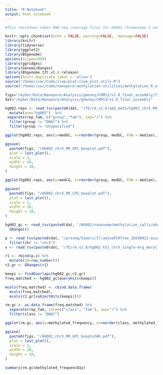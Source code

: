 ```yaml
---
title: "R Notebook"
output: html_notebook
---
```




```r
#This rmarkdown takes RNA-seq coverage files for HG002 chromosome X and chm13 chromosome X merges with methylation calls and generates merged files for average methylation and per base methylation 

knitr::opts_chunk$set(echo = FALSE, warning=FALSE,  message=FALSE)
library(knitr)
library(tidyverse)
library(ggplot2)
library(BSgenome)
options(scipen=999)
library(ggridges)
library(GenomicRanges)
library(BSgenome.t2t.v1.0.release)
options(knitr.duplicate.label = 'allow')
source("/home/isac/Code/ilee/plot/ilee_plot_utils.R")
source("/home/isac/Code/nanopore-methylation-utilities/methylation_R_utils.R")
```


```r
figs="/kyber/Data/Nanopore/Analysis/gmoney/CHM13/v1.0_final_assembly/figures"
dat="/kyber/Data/Nanopore/Analysis/gmoney/CHM13/v1.0_final_assembly"
```

```r
hg002.reps <- read_tsv(paste0(dat, "/TE/rm_v2.0/add_meth/hg002_chrX_RM_COV_CpCGPC.tsv")) %>%
  mutate(asm="hg002")  %>%
 separate(rep_fam, c("group","fam"), sep="/") %>%
  filter(group != "DNA?") %>%
  filter(group != "Unspecified")

ggplot(hg002.reps, aes(y=medGC, x=reorder(group, medGC, FUN = median), fill=group))+geom_boxplot(outlier.shape = NA)+theme_classic()+coord_cartesian(ylim=c(0,.5))

ggsave(
  paste0(figs, "/HG002_chrX_RM_GPC_boxplot.pdf"),
  plot = last_plot(),
  scale = 1,
  width = 10,
  height = 10,
)

ggplot(hg002.reps, aes(y=medCG, x=reorder(group, medGC, FUN = median), fill=group))+geom_boxplot(outlier.shape = NA)+theme_classic()#+coord_cartesian(ylim=c(0,.5))

ggsave(
  paste0(figs, "/HG002_chrX_RM_CPG_boxplot.pdf"),
  plot = last_plot(),
  scale = 1,
  width = 10,
  height = 10,
)
```

```r
hg002_gc <- read_tsv(paste0(dat, "/HG002/nanonome/methylation_calls/whole_genome/pooled/HG002_nanonome_GpCmethylationFrequency.tsv")) %>%
  GRanges()

p <- read_tsv(paste0(dat, "/proseq/51mers/IlluminaPCRfree_20200922-assembly_51mers_single_mrg_meryl.over.CHM13-5A_proseq_cutadapt-2_bt2-vs-filtered_bt2-N0-k100-chm13-20200922_COV_RM.bed"), col_names = c("chr", "start", "end", "len", "comp", "rep_type", "rep_fam", "col8", "col9", "col10", "col11", "SW", "perc_sub", "del", "ins", "cov", "num_depth", "len", "per_cov")) %>%
  filter(chr != "chrX")
x <- read_tsv(paste0(dat, "/TE/rm_v2.0/hg002_k51_chrX_single-mrg_meryl.over.HG002_RNAseq_SRR13086640_cutadapt-m100_bt2-N0-k100-HG002-chrX_COV_RM.bed"), col_names = c("chr", "start", "end", "len", "comp", "rep_type", "rep_fam", "col8", "col9", "col10", "col11", "SW", "perc_sub", "del", "ins", "cov", "num_depth", "len", "per_cov")) 

r1 <- rbind(p,x) %>%
  mutate(ID=row_number())
r2.gr <- GRanges(r1)
```

```r

keepi <- findOverlaps(hg002_gc,r2.gr)
freq.matched <- hg002_gc[queryHits(keepi)]

mcols(freq.matched) <- cbind.data.frame(
  mcols(freq.matched),
  mcols(r2.gr[subjectHits(keepi)]))

rm.gc <- as.data.frame(freq.matched) %>%
  separate(rep_fam, into=c("class", "fam"), sep="/") %>%
  filter(class != "DNA?")

ggplot(rm.gc, aes(y=methylated_frequency, x=reorder(class, methylated_frequency, FUN = median), fill=class))+geom_boxplot(outlier.shape = NA)+theme_classic()+coord_cartesian(ylim=c(0,.5))+geom_hline(yintercept = c(.1580,.2130,.2676), linetype = "dashed")

ggsave(
  paste0(figs, "/HG002_chrX_RM_GPC_boxplotWG.pdf"),
  plot = last_plot(),
  scale = 1,
  width = 10,
  height = 10,
)

summary(rm.gc$methylated_frequencQ1y)
```

